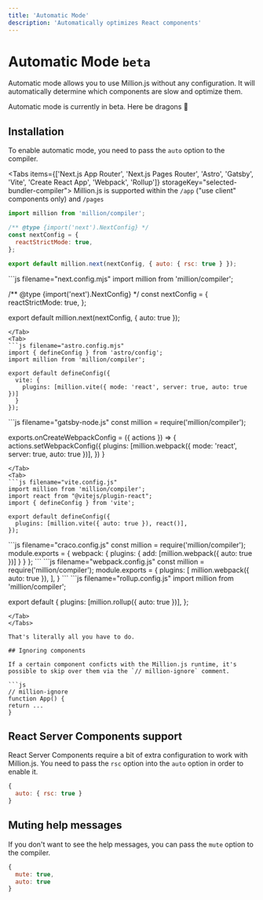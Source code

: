 ```yaml
---
title: 'Automatic Mode'
description: 'Automatically optimizes React components'
---
```



# Automatic Mode `beta`

Automatic mode allows you to use Million.js without any configuration. It will automatically determine which components are slow and optimize them.

<Callout type="warning">
  Automatic mode is currently in beta. Here be dragons 🐉
</Callout>

## Installation

To enable automatic mode, you need to pass the `auto` option to the compiler.

<Tabs items={['Next.js App Router', 'Next.js Pages Router', 'Astro', 'Gatsby', 'Vite', 'Create React App', 'Webpack', 'Rollup']} storageKey="selected-bundler-compiler">
  <Tab>
  Million.js is supported within the `/app` ("use client" components only) and `/pages`

  ```js filename="next.config.mjs"
  import million from 'million/compiler';

  /** @type {import('next').NextConfig} */
  const nextConfig = {
    reactStrictMode: true,
  };

  export default million.next(nextConfig, { auto: { rsc: true } });
  ```
  </Tab>
  <Tab>
  ```js filename="next.config.mjs"
  import million from 'million/compiler';

  /** @type {import('next').NextConfig} */
  const nextConfig = {
    reactStrictMode: true,
  };

  export default million.next(nextConfig, { auto: true });
  ```
  </Tab>
  <Tab>
  ```js filename="astro.config.mjs"
  import { defineConfig } from 'astro/config';
  import million from 'million/compiler';

  export default defineConfig({
    vite: {
      plugins: [million.vite({ mode: 'react', server: true, auto: true })]
    }
  });
  ```
  </Tab>
  <Tab>
  ```js filename="gatsby-node.js"
  const million = require('million/compiler');

  exports.onCreateWebpackConfig = ({ actions }) => {
    actions.setWebpackConfig({
      plugins: [million.webpack({ mode: 'react', server: true, auto: true })],
    })
  }
  ```
  </Tab>
  <Tab>
  ```js filename="vite.config.js"
  import million from 'million/compiler';
  import react from "@vitejs/plugin-react";
  import { defineConfig } from 'vite';

  export default defineConfig({
    plugins: [million.vite({ auto: true }), react()],
  });
  ```
  </Tab>
  <Tab>
  ```js filename="craco.config.js"
  const million = require('million/compiler');
  module.exports = {
    webpack: {
      plugins: { add: [million.webpack({ auto: true })] }
    }
  };
  ```
  </Tab>
  <Tab>
  ```js filename="webpack.config.js"
  const million = require('million/compiler');
  module.exports = {
    plugins: [
      million.webpack({ auto: true }),
    ],
  }
  ```
  </Tab>
  <Tab>
  ```js filename="rollup.config.js"
  import million from 'million/compiler';

  export default {
    plugins: [million.rollup({ auto: true })],
  };
  ```
  </Tab>
</Tabs>

That's literally all you have to do.

## Ignoring components

If a certain component conficts with the Million.js runtime, it's possible to skip over them via the `// million-ignore` comment.

```js
// million-ignore
function App() {
  return ...
}
```

## React Server Components support

React Server Components require a bit of extra configuration to work with Million.js. You need to pass the `rsc` option into the `auto` option in order to enable it.

```js
{
  auto: { rsc: true }
}
```

## Muting help messages

If you don't want to see the help messages, you can pass the `mute` option to the compiler.

```js
{
  mute: true,
  auto: true
}
```